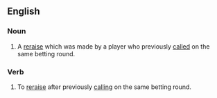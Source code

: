 ==English==

===Noun===
{{en-noun|head=[[limp]] [[reraise]]|-}}

# {{context|poker slang|lang=en}} A [[reraise]] which was made by a player who previously [[called]] on the same betting round.

===Verb===
{{en-verb|head=[[limp]] [[reraise]]|limp reraises|limp reraising|limp reraised}}

# {{context|poker slang|lang=en}} To [[reraise]] after previously [[calling]] on the same betting round.